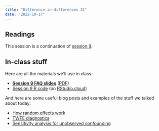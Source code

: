 ```yaml
---
title: "Difference-in-differences II"
date: "2022-10-17"
---
```


## Readings

This session is a continuation of [session 8](/content/08-content/).


## In-class stuff

Here are all the materials we'll use in class:

- [**Session 9 FAQ slides**](/slides/09-class.html) ([PDF](/slides/09-class.pdf))
- [Session 9 R code](/projects/week-9.zip) (on [RStudio.cloud](#))

And here are some useful blog posts and examples of the stuff we talked about today:

- [How random effects work](https://www.andrewheiss.com/blog/2021/12/01/multilevel-models-panel-data-guide/#introduction-to-random-effects-intercepts-for-each-continent)
- [TWFE diagnostics](https://www.andrewheiss.com/blog/2021/08/25/twfe-diagnostics/)
- [Sensitivity analysis for unobserved confounding](/example/confounding-sensitivity.qmd)
